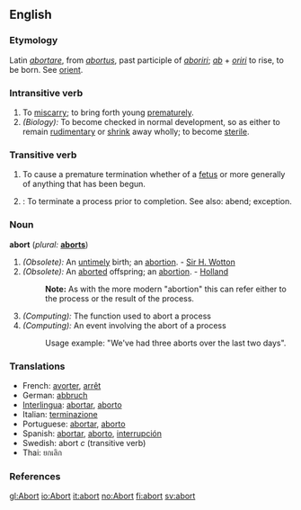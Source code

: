 ==English==

===Etymology===
Latin ''[[abortare]]'', from ''[[abortus]]'', past participle of ''[[aboriri]]''; ''[[ab]]'' + ''[[oriri]]'' to rise, to be born.  See [[orient]].

===Intransitive verb===
{{en-infl-reg-consonant|abort||}}
# To [[miscarry]]; to bring forth young [[prematurely]].
# ''(Biology):'' To become checked in normal development, so as either to remain [[rudimentary]] or [[shrink]] away wholly; to become [[sterile]].

===Transitive verb===
{{en-infl-reg-consonant|abort||}}
# To cause a premature termination whether of a [[fetus]] or more generally of anything that has been begun.
# {{computing}}: To terminate a process prior to completion.  See also: abend; exception.

===Noun===
'''abort'''  (''plural:'' '''[[aborts]]''')
# ''(Obsolete):'' An [[untimely]] birth; an [[abortion]]. - [[Sir H. Wotton]]
# ''(Obsolete):'' An [[aborted]] offspring; an [[abortion]]. -  [[Holland]]
#:'''Note:''' As with the more modern "abortion" this can refer either to the process or the result of the process.
# ''(Computing):'' The function used to abort a process
# ''(Computing):'' An event involving the abort of a process
#:Usage example: "We've had three aborts over the last two days".

===Translations===
*French: [[avorter]], [[arrêt]]
*German: [[abbruch]]
*[[Interlingua]]: [[abortar]], [[aborto]]
*Italian: [[terminazione]]
*Portuguese: [[abortar]], [[aborto]]
*Spanish: [[abortar]], [[aborto]], [[interrupción]]
*Swedish: abort ''c'' (transitive verb)
*Thai: ยกเลิก

===References===
{{R:Webster 1913}}

[[gl:Abort]]
[[io:Abort]]
[[it:abort]]
[[no:Abort]]
[[fi:abort]]
[[sv:abort]]